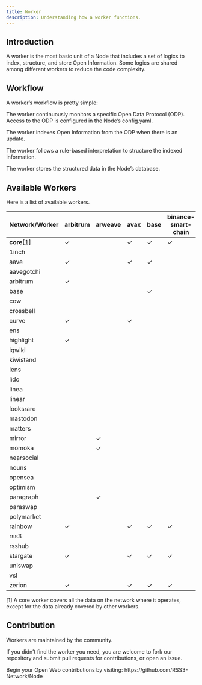 ```yaml
---
title: Worker
description: Understanding how a worker functions.
---
```


## Introduction

A worker is the most basic unit of a Node that includes a set of logics to index, structure, and store Open Information. Some logics are shared among different workers to reduce the code complexity.

## Workflow

A worker’s workflow is pretty simple:

The worker continuously monitors a specific Open Data Protocol (ODP). Access to the ODP is configured in the Node’s config.yaml.

The worker indexes Open Information from the ODP when there is an update.

The worker follows a rule-based interpretation to structure the indexed information.

The worker stores the structured data in the Node’s database.

## Available Workers

Here is a list of available workers.

| Network/Worker | arbitrum | arweave | avax | base | binance-smart-chain | crossbell | ethereum | farcaster | gnosis | linea | mastodon | near | optimism | polygon | rss | vsl | x-layer |
|----------------|----------|---------|------|------|---------------------|-----------|----------|-----------|--------|-------|----------|------|----------|---------|-----|-----|---------|
| **core**[1]    | ✓        |         | ✓    | ✓    | ✓                   | ✓         | ✓        | ✓         | ✓      | ✓     |          | ✓    | ✓         | ✓       |     | ✓   | ✓       |
| 1inch          |          |         |      |      |                     |           | ✓        |           |        |       |          |      |          |         |     |     |         |
| aave           | ✓        |         | ✓    | ✓    |                     |           | ✓        |           |        |       |          |      | ✓        | ✓       |     |     |         |
| aavegotchi     |          |         |      |      |                     |           |          |           |        |       |          |      |          | ✓       |     |     |         |
| arbitrum       | ✓        |         |      |      |                     |           | ✓        |           |        |       |          |      |          |         |     |     |         |
| base           |          |         |      | ✓    |                     |           | ✓        |           |        |       |          |      |          |         |     |     |         |
| cow            |          |         |      |      |                     |           | ✓        |           |        |       |          |      |          |         |     |     |         |
| crossbell      |          |         |      |      |                     | ✓         |          |           |        |       |          |      |          |         |     |     |         |
| curve          | ✓        |         | ✓    |      |                     |           | ✓        |           | ✓      |       |          |      | ✓        | ✓       |     |     |         |
| ens            |          |         |      |      |                     |           | ✓        |           |        |       |          |      |          |         |     |     |         |
| highlight      | ✓        |         |      |      |                     |           | ✓        |           |        |       |          |      | ✓        | ✓       |     |     |         |
| iqwiki         |          |         |      |      |                     |           |          |           |        |       |          |      |          | ✓       |     |     |         |
| kiwistand      |          |         |      |      |                     |           |          |           |        |       |          |      | ✓        |         |     |     |         |
| lens           |          |         |      |      |                     |           |          |           |        |       |          |      |          | ✓       |     |     |         |
| lido           |          |         |      |      |                     |           | ✓        |           |        |       |          |      |          |         |     |     |         |
| linea          |          |         |      |      |                     |           | ✓        |           |        | ✓     |          |      |          |         |     |     |         |
| linear         |          |         |      |      |                     |           |          |           |        |       |          | ✓    |          |         |     |     |         |
| looksrare      |          |         |      |      |                     |           | ✓        |           |        |       |          |      |          |         |     |     |         |
| mastodon       |          |         |      |      |                     |           |          |           |        |       | ✓        |      |          |         |     |     |         |
| matters        |          |         |      |      |                     |           |          |           |        |       |          |      | ✓        |         |     |     |         |
| mirror         |          | ✓       |      |      |                     |           |          |           |        |       |          |      |          |         |     |     |         |
| momoka         |          | ✓       |      |      |                     |           |          |           |        |       |          |      |          |         |     |     |         |
| nearsocial     |          |         |      |      |                     |           |          |           |        |       |          | ✓    |          |         |     |     |         |
| nouns          |          |         |      |      |                     |           | ✓        |           |        |       |          |      |          |         |     |     |         |
| opensea        |          |         |      |      |                     |           | ✓        |           |        |       |          |      |          |         |     |     |         |
| optimism       |          |         |      |      |                     |           | ✓        |           |        |       |          |      | ✓        |         |     |     |         |
| paragraph      |          | ✓       |      |      |                     |           |          |           |        |       |          |      |          |         |     |     |         |
| paraswap       |          |         |      |      |                     |           | ✓        |           |        |       |          |      |          |         |     |     |         |
| polymarket     |          |         |      |      |                     |           |          |           |        |       |          |      |          | ✓       |     |     |         |
| rainbow        | ✓        |         | ✓    | ✓    | ✓                   |           | ✓        |           |        | ✓     |          |      | ✓        | ✓       |     |     |         |
| rss3           |          |         |      |      |                     |           | ✓        |           |        |       |          |      |          |         |     |     |         |
| rsshub         |          |         |      |      |                     |           |          |           |        |       |          |      |          |         | ✓   |     |         |
| stargate       | ✓        |         | ✓    | ✓    | ✓                   |           | ✓        |           |        | ✓     |          |      | ✓        | ✓       |     |     |         |
| uniswap        |          |         |      |      |                     |           | ✓        |           |        | ✓     |          |      |          |         |     |     |         |
| vsl            |          |         |      |      |                     |           | ✓        |           |        |       |          |      |          |         |     |     |         |
| zerion         | ✓        |         | ✓    | ✓    | ✓                   |           |          |           | ✓      | ✓     |          |      | ✓        | ✓       |     |     | ✓       |

[1] A core worker covers all the data on the network where it operates, except for the data already covered by other workers.

## Contribution

Workers are maintained by the community.

If you didn’t find the worker you need, you are welcome to fork our repository and submit pull requests for contributions, or open an issue.

<Callout>
  Begin your Open Web contributions by visiting: https://github.com/RSS3-Network/Node
</Callout>

